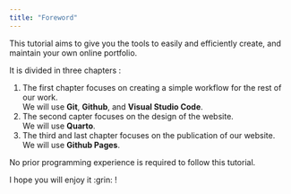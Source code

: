 ```yaml
---
title: "Foreword"
---
```


This tutorial aims to give you the tools to easily and efficiently create, and maintain your own online portfolio.

It is divided in three chapters : 

1. The first chapter focuses on creating a simple workflow for the rest of our work.\
    We will use **Git**, **Github**, and **Visual Studio Code**.
2. The second capter focuses on the design of the website.\
    We will use **Quarto**.
3. The third and last chapter focuses on the publication of our website.\
    We will use **Github Pages**.

No prior programming experience is required to follow this tutorial. 

I hope you will enjoy it :grin: ! 